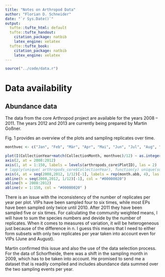 ```yaml
---
title: "Notes on Arthropod Data"
author: "Florian D. Schneider"
date: "`r Sys.Date()`"
output:
  tufte::tufte_html: default
  tufte::tufte_handout:
    citation_package: natbib
    latex_engine: xelatex
  tufte::tufte_book:
    citation_package: natbib
    latex_engine: xelatex
---
```

```r
source("../code/data.r")
```

# Data availability

## Abundance data

The data from the core Arthropod project are available for the years 2008 -- 2011. The years 2012 and 2013 are currently being prepared by Martin Goßner. 

Fig. 1 provides an overview of the plots and sampling replicates over time. 

```r

monthvec <- c("Jan", "Feb", "Mär", "Apr", "Mai", "Jun", "Jul", "Aug", "Sep", "Okt", "Nov", "Dez")

plot(I(CollectionYear+match(CollectionMonth, monthvec)/12) ~ as.integer(PlotID) , data = arthropods_core, pch = 20, xaxt = "n", col = selector+1, yaxt = "n", ylim = c(2008,2013))
axis(2, at = 2008:2012)
axis(1, at = 1:150, labels = levels(arthropods_core$PlotID), las = 2)
# lapply(unique( arthropods_core$CollectionYear), function(y) unique(subset(arthropods_core, CollectionYear == y)$CollectionMonth) )  # check which months were sampled each year
axis(4, at = seq(2008,2012, 1/12)[-1], labels = rep(month.abb, 4), las = 1, cex = 0.6)
abline(h = seq(2008,2012, 1/12)[-1], col = "#00000020")
abline(h = 2008:2012)
abline(v = 1:150, col = "#00000020" )
```

 
There is an issue with the inconsistency of the number of replicates per year per plot. VIPs have been sampled four to six times, while most EPs have been sampled only twice until 2010. After 2011 they have been sampled five or six times. For calculating the community weighted means, I will have to sum the species numbers and devide by the number of replicates. When it comes to measures of variation, it will be heterogeneous just because of the difference in n. I guess this means that I need to either form subsets with only two replicates per year taken into account even for VIPs (June and August). 

Martin confirmed this issue and also the use of the data selection process. For the data of Schorfheide, there was a shift in the sampling month in 2009, which has to be taken into account.  He promised to send me a dataset that is readily compiled and includes abundance data summed over the two sampling events per year.



